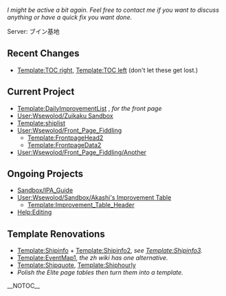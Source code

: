 {{AdminPanel}}

''I might be active a bit again. Feel free to contact me if you want to discuss anything or have a quick fix you want done.''

Server: ブイン基地

==Recent Changes==
*[[Template:TOC right]], [[Template:TOC left]] (don't let these get lost.)

==Current Project==
*[[Template:DailyImprovementList]] , ''for the front page''
*[[User:Wsewolod/Zuikaku Sandbox]]
*[[Template:shiplist]]
*[[User:Wsewolod/Front_Page_Fiddling]]
**[[Template:FrontpageHead2]]
**[[Template:FrontpageData2]]
*[[User:Wsewolod/Front_Page_Fiddling/Another]]

==Ongoing Projects==
*[[Sandbox/IPA_Guide]]
*[[User:Wsewolod/Sandbox/Akashi's Improvement Table]]
**[[Template:Improvement_Table_Header]]
*[[Help:Editing]]

==Template Renovations==
*[[Template:Shipinfo]] + [[Template:Shipinfo2]], ''see [[Template:Shipinfo3]].''
*[[Template:EventMap1]], ''the zh wiki has one alternative.''
*[[Template:Shipquote]], [[Template:Shiphourly]]
*''Polish the Elite page tables then turn them into a template.''

__NOTOC__